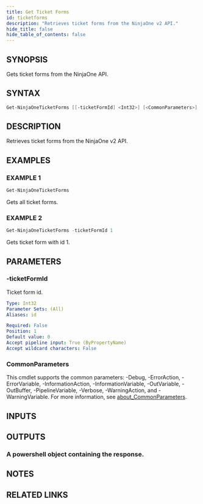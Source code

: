 ```yaml
---
title: Get Ticket Forms
id: ticketforms
description: "Retrieves ticket forms from the NinjaOne v2 API."
hide_title: false
hide_table_of_contents: false
---
```


## SYNOPSIS

Gets ticket forms from the NinjaOne API.

## SYNTAX

```powershell
Get-NinjaOneTicketForms [[-ticketFormId] <Int32>] [<CommonParameters>]
```

## DESCRIPTION

Retrieves ticket forms from the NinjaOne v2 API.

## EXAMPLES

### EXAMPLE 1

```powershell
Get-NinjaOneTicketForms
```

Gets all ticket forms.

### EXAMPLE 2

```powershell
Get-NinjaOneTicketForms -ticketFormId 1
```

Gets ticket form with id 1.

## PARAMETERS

### -ticketFormId

Ticket form id.

```yaml
Type: Int32
Parameter Sets: (All)
Aliases: id

Required: False
Position: 1
Default value: 0
Accept pipeline input: True (ByPropertyName)
Accept wildcard characters: False
```

### CommonParameters

This cmdlet supports the common parameters: -Debug, -ErrorAction, -ErrorVariable, -InformationAction, -InformationVariable, -OutVariable, -OutBuffer, -PipelineVariable, -Verbose, -WarningAction, and -WarningVariable. For more information, see [about_CommonParameters](http://go.microsoft.com/fwlink/?LinkID=113216).

## INPUTS

## OUTPUTS

### A powershell object containing the response.

## NOTES

## RELATED LINKS
